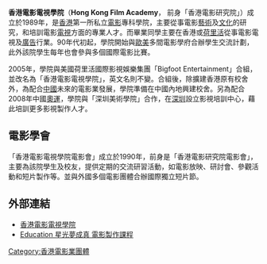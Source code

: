 '''香港電影電視學院'''（'''Hong Kong Film Academy'''， 前身「香港電影研究院」）成立於1989年，是[[香港|香港]]第一所私立[[電影|電影]]專科學院，主要從事電影[[藝術|藝術]]及[[文化|文化]]的研究，和培訓電影[[電視|電視]]方面的專業人才。而畢業同學主要在香港或[[荷里活|荷里活]]從事電影電視及[[廣告|廣告]]行業。90年代初起，學院開始與[[歐洲|歐]][[美洲|美]]多間電影學府合辦學生交流計劃，此外該院學生每年也會參與多個國際電影比賽。

2005年，學院與美國荷里活國際影視娛樂集團「Bigfoot Entertainment」合組，並改名為「香港電影電視學院」，英文名則不變。合組後，除擴建香港原有校舍外，為配合[[中國|中國]]未來的電影業發展，學院準備在中國內地興建校舍。另為配合2008年中國[[奧運|奧運]]，學院與「深圳美術學院」合作，在[[深圳|深圳]]設立影視培訓中心，藉此培訓更多影視製作人才。

==電影學會==
「香港電影電視學院電影會」成立於1990年，前身是「香港電影研究院電影會」，主要為該院學生及校友，提供定期的交流研習活動，如電影放映、研討會、參觀活動和短片製作等。並與外國多個電影團體合辦國際獨立短片節。
==外部連結==
* [http://www.filmacademy.com.hk/ 香港電影電視學院] {{Wayback|url=http://www.filmacademy.com.hk/ |date=20210425141815 }}
* [http://www.metrohk.com.hk/index.php?cmd=detail&id=183413 Education 星光夢成真 電影製作課程] {{Wayback|url=http://www.metrohk.com.hk/index.php?cmd=detail&id=183413 |date=20160304203847 }}
[[Category:香港電影業團體|Category:香港電影業團體]]